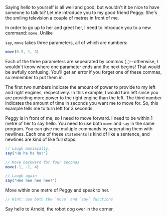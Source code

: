 
Saying hello to yourself is all well and good, but wouldn't it be nice to have
someone to talk to? Let me introduce you to my good friend Peggy. She's the
smiling television a couple of metres in front of me.

In order to go up to her and greet her, I need to introduce you to a new
command: <DocLink symbol="move">`move`</DocLink>. Unlike

<DocLink symbol="say">`say`</DocLink>, <DocLink symbol="move">`move`</DocLink>
takes three <DocLink symbol="parameter">parameters</DocLink>, all of which are
<DocLink symbol="number">numbers</DocLink>:

```javascript
move(0.5, 1, 3)
```

Each of the three <DocLink symbol="parameter">parameters</DocLink> are
sepearated by <DocLink symbol="comma">commas (`,`)</DocLink>--otherwise, I
wouldn't know where one parameter ends and the next begins! That would be
awfully confusing. You'll get an error if you forget one of these commas, so
remember to put them in.

The first two <DocLink symbol="number">numbers</DocLink> indicate the amount of
power to provide to my left and right engines, respectively. In this example, I
would turn left since you are providing more power to the right engine than the
left. The third number indicates the amount of time in seconds you want me to
move for. So, this example tells me to turn left for 3 seconds.

Peggy is in front of me, so I need to move forward. I need to be within 1 metre
of her to say hello. You need to use both
<DocLink symbol="move">`move`</DocLink> and
<DocLink symbol="say">`say`</DocLink> in the same program. You can give me
multiple commands by seperating them with newlines. Each one of these
<DocLink symbol="statement">`statements`</DocLink> is kind of like a sentence,
and newlines are kind of like full stops.

```javascript
// Laugh maniacally.
say("Ha ha ha ha!")

// Move backward for four seconds
move(-1, -1, 4)

// Laugh again
say("Hee hee hee hee!")
```

<YourTurn>
<Goal>Move within one metre of Peggy and speak to her.</Goal>

```javascript
// Hint: use both the `move` and `say` functions
```

<Challenge difficulty="medium">
    Say hello to Arnold, the robot dog over in the corner.
</Challenge>

</YourTurn>
